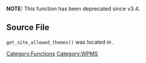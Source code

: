 '''NOTE:''' This function has been deprecated since v3.4.
== Source File ==
<tt>get_site_allowed_themes()</tt> was located in {{Trac|wp-admin/includes/ms.php}}.

{{Tag Footer}}
{{Stub}}

[[Category:Functions]][[Category:WPMS]]